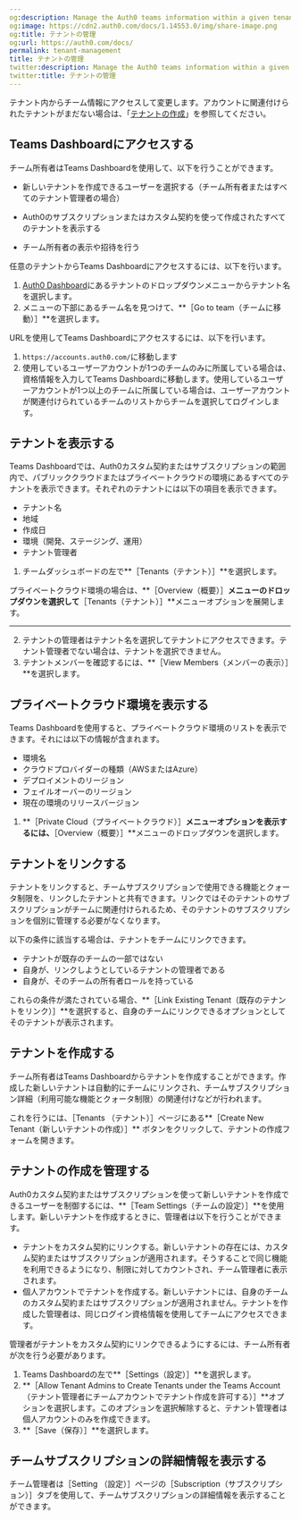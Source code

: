 ```yaml
---
og:description: Manage the Auth0 teams information within a given tenant.
og:image: https://cdn2.auth0.com/docs/1.14553.0/img/share-image.png
og:title: テナントの管理
og:url: https://auth0.com/docs/
permalink: tenant-management
title: テナントの管理
twitter:description: Manage the Auth0 teams information within a given tenant.
twitter:title: テナントの管理
---
```


テナント内からチーム情報にアクセスして変更します。アカウントに関連付けられたテナントがまだない場合は、「[テナントの作成](/get-started/create-tenants)」を参照してください。

## Teams Dashboardにアクセスする

チーム所有者はTeams Dashboardを使用して、以下を行うことができます。

* 新しいテナントを作成できるユーザーを選択する（チーム所有者またはすべてのテナント管理者の場合）



* Auth0のサブスクリプションまたはカスタム契約を使って作成されたすべてのテナントを表示する
* チーム所有者の表示や招待を行う

任意のテナントからTeams Dashboardにアクセスするには、以下を行います。

1. [Auth0 Dashboard](https://manage.auth0.com/dashboard)にあるテナントのドロップダウンメニューからテナント名を選択します。
2. メニューの下部にあるチーム名を見つけて、**［Go to team（チームに移動）］**を選択します。

URLを使用してTeams Dashboardにアクセスするには、以下を行います。

1. `https://accounts.auth0.com/`に移動します
2. 使用しているユーザーアカウントが1つのチームのみに所属している場合は、資格情報を入力してTeams Dashboardに移動します。使用しているユーザーアカウントが1つ以上のチームに所属している場合は、ユーザーアカウントが関連付けられているチームのリストからチームを選択してログインします。



## テナントを表示する

Teams Dashboardでは、Auth0カスタム契約またはサブスクリプションの範囲内で、パブリッククラウドまたはプライベートクラウドの環境にあるすべてのテナントを表示できます。それぞれのテナントには以下の項目を表示できます。

* テナント名
* 地域
* 作成日
* 環境（開発、ステージング、運用）
* テナント管理者

1. チームダッシュボードの左で**［Tenants（テナント）］**を選択します。

プライベートクラウド環境の場合は、**［Overview（概要）］**メニューのドロップダウンを選択して**［Tenants（テナント）］**メニューオプションを展開します。
 ** **
2. テナントの管理者はテナント名を選択してテナントにアクセスできます。テナント管理者でない場合は、テナントを選択できません。
3. テナントメンバーを確認するには、**［View Members（メンバーの表示）］**を選択します。

## プライベートクラウド環境を表示する

Teams Dashboardを使用すると、プライベートクラウド環境のリストを表示できます。それには以下の情報が含まれます。

* 環境名
* クラウドプロバイダーの種類（AWSまたはAzure）
* デプロイメントのリージョン
* フェイルオーバーのリージョン
* 現在の環境のリリースバージョン

1. **［Private Cloud（プライベートクラウド）］**メニューオプションを表示するには、**［Overview（概要）］**メニューのドロップダウンを選択します。

## テナントをリンクする



テナントをリンクすると、チームサブスクリプションで使用できる機能とクォータ制限を、リンクしたテナントと共有できます。リンクではそのテナントのサブスクリプションがチームに関連付けられるため、そのテナントのサブスクリプションを個別に管理する必要がなくなります。

以下の条件に該当する場合は、テナントをチームにリンクできます。

* テナントが既存のチームの一部ではない
* 自身が、リンクしようとしているテナントの管理者である
* 自身が、そのチームの所有者ロールを持っている



これらの条件が満たされている場合、**［Link Existing Tenant（既存のテナントをリンク）］**を選択すると、自身のチームにリンクできるオプションとしてそのテナントが表示されます。

## テナントを作成する



チーム所有者はTeams Dashboardからテナントを作成することができます。作成した新しいテナントは自動的にチームにリンクされ、チームサブスクリプション詳細（利用可能な機能とクォータ制限）の関連付けなどが行われます。

これを行うには、［Tenants （テナント）］ページにある**［Create New Tenant（新しいテナントの作成）］** ボタンをクリックして、テナントの作成フォームを開きます。

## テナントの作成を管理する



Auth0カスタム契約またはサブスクリプションを使って新しいテナントを作成できるユーザーを制御するには、**［Team Settings（チームの設定）］**を使用します。新しいテナントを作成するときに、管理者は以下を行うことができます。

* テナントをカスタム契約にリンクする。新しいテナントの存在には、カスタム契約またはサブスクリプションが適用されます。そうすることで同じ機能を利用できるようになり、制限に対してカウントされ、チーム管理者に表示されます。
* 個人アカウントでテナントを作成する。新しいテナントには、自身のチームのカスタム契約またはサブスクリプションが適用されません。テナントを作成した管理者は、同じログイン資格情報を使用してチームにアクセスできます。

管理者がテナントをカスタム契約にリンクできるようにするには、チーム所有者が次を行う必要があります。

1. Teams Dashboardの左で**［Settings（設定）］**を選択します。
2. **［Allow Tenant Admins to Create Tenants under the Teams Account（テナント管理者にチームアカウントでテナント作成を許可する）］**オプションを選択します。このオプションを選択解除すると、テナント管理者は個人アカウントのみを作成できます。
3. **［Save（保存）］**を選択します。

## チームサブスクリプションの詳細情報を表示する



チーム管理者は［Setting （設定）］ページの［Subscription（サブスクリプション）］タブを使用して、チームサブスクリプションの詳細情報を表示することができます。